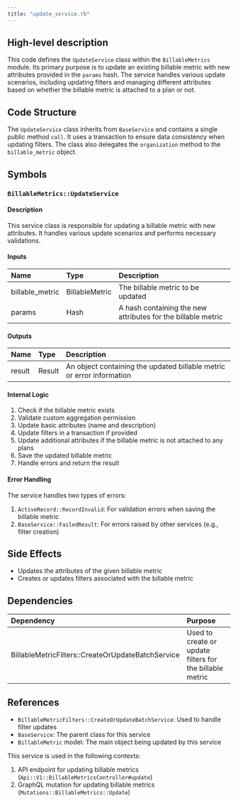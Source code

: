 ```yaml
---
title: "update_service.rb"
---
```


## High-level description
This code defines the `UpdateService` class within the `BillableMetrics` module. Its primary purpose is to update an existing billable metric with new attributes provided in the `params` hash. The service handles various update scenarios, including updating filters and managing different attributes based on whether the billable metric is attached to a plan or not.

## Code Structure
The `UpdateService` class inherits from `BaseService` and contains a single public method `call`. It uses a transaction to ensure data consistency when updating filters. The class also delegates the `organization` method to the `billable_metric` object.

## Symbols

### `BillableMetrics::UpdateService`
#### Description
This service class is responsible for updating a billable metric with new attributes. It handles various update scenarios and performs necessary validations.

#### Inputs
| Name | Type | Description |
|:-----|:-----|:------------|
| billable_metric | BillableMetric | The billable metric to be updated |
| params | Hash | A hash containing the new attributes for the billable metric |

#### Outputs
| Name | Type | Description |
|:-----|:-----|:------------|
| result | Result | An object containing the updated billable metric or error information |

#### Internal Logic
1. Check if the billable metric exists
2. Validate custom aggregation permission
3. Update basic attributes (name and description)
4. Update filters in a transaction if provided
5. Update additional attributes if the billable metric is not attached to any plans
6. Save the updated billable metric
7. Handle errors and return the result

#### Error Handling
The service handles two types of errors:
1. `ActiveRecord::RecordInvalid`: For validation errors when saving the billable metric
2. `BaseService::FailedResult`: For errors raised by other services (e.g., filter creation)

## Side Effects
- Updates the attributes of the given billable metric
- Creates or updates filters associated with the billable metric

## Dependencies
| Dependency | Purpose |
|:-----------|:--------|
| BillableMetricFilters::CreateOrUpdateBatchService | Used to create or update filters for the billable metric |

## References
- `BillableMetricFilters::CreateOrUpdateBatchService`: Used to handle filter updates
- `BaseService`: The parent class for this service
- `BillableMetric` model: The main object being updated by this service

This service is used in the following contexts:
1. API endpoint for updating billable metrics (`Api::V1::BillableMetricsController#update`)
2. GraphQL mutation for updating billable metrics (`Mutations::BillableMetrics::Update`)
